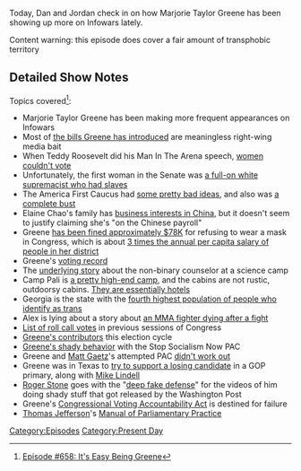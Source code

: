 {{DEFAULTSORT:
    #_EPISODE_0658:It's Pretty Easy Being Greene
}}{{Episode
    | title           = It's Pretty Easy Being Greene
    | caption         = Listen to this episode on [https://knowledgefight.libsyn.com/658-its-pretty-easy-being-greene Libsyn] [https://open.spotify.com/episode/6kJk5szaUxJGjmV2TTSXuM Spotify], Read the [[Transcript/658: It's Pretty Easy Being Greene|Unofficial Transcript]]
    | episodeNumber   = 658
    | length          = 01:44:34
    | airDate         = March 11, 2022
    | episodeType     = [[:Category:Present Day|Present Day]]
    | previousEpisode = [[657: Chatting With Elizabeth Williamson]]
    | nextEpisode     = [[659: July 21-23, 2003]]
}}

{{Stub}}

Today, Dan and Jordan check in on how Marjorie Taylor Greene has been showing up more on Infowars lately.

Content warning: this episode does cover a fair amount of transphobic territory

==Detailed Show Notes==

Topics covered<ref>[https://knowledgefight.com/research/2022/3/10/episode-658-its-easy-being-greene Episode #658: It's Easy Being Greene]</ref>:

*Marjorie Taylor Greene has been making more frequent appearances on Infowars
*Most of [https://www.congress.gov/member/marjorie-greene/G000596?q=%7B%22sponsorship%22%3A%22sponsored%22%7D&r=1 the bills Greene has introduced] are meaningless right-wing media bait
*When Teddy Roosevelt did his Man In The Arena speech, [https://www.archives.gov/milestone-documents/19th-amendment women couldn't vote]
*Unfortunately, the first woman in the Senate was [https://www.washingtonpost.com/history/2022/01/10/rebecca-felton-last-enslaver/ a full-on white supremacist who had slaves]
*The America First Caucus had [https://punchbowl.news/wp-content/uploads/America-First-Caucus-Policy-Platform-FINAL-2.pdf some pretty bad ideas], and also was [https://www.washingtonpost.com/politics/2021/04/16/trump-loyalists-start-america-first-caucus-promote-us-uniquely-anglo-saxon/ a complete bust]
*Elaine Chao's family has [https://www.nytimes.com/2019/06/02/us/politics/elaine-chao-china.html business interests in China], but it doesn't seem to justify claiming she's "on the Chinese payroll"
*Greene [https://www.govtrack.us/congress/members/marjorie_greene/456814 has been fined approximately $78K] for refusing to wear a mask in Congress, which is about [https://censusreporter.org/profiles/50000US1314-congressional-district-14-ga/ 3 times the annual per capita salary of people in her district]
*Greene's [https://projects.propublica.org/represent/members/G000596-marjorie-taylor-greene voting record]
*The [https://www.losangelesblade.com/2022/02/19/non-binary-camp-counselors-enrage-parents-of-los-alamitos-fifth-graders/ underlying story] about the non-binary counselor at a science camp
*Camp Pali is [https://www.paliinstitute.com/best-luxury-science-camp-in-southern-california/ a pretty high-end camp], and the cabins are not rustic, outdoorsy cabins. [https://paliadventures.com/about/accommodations/ They are essentially hotels]
*Georgia is the state with the [https://williamsinstitute.law.ucla.edu/publications/trans-adults-united-states/ fourth highest population of people who identify as trans]
*Alex is lying about a story about [https://www.arabnews.com/node/1923996/sport an MMA fighter dying after a fight]
*[https://www.congress.gov/roll-call-votes List of roll call votes] in previous sessions of Congress
*[https://www.opensecrets.org/members-of-congress/marjorie-taylor-greene/contributors?cid=N00044701&cycle=2022&recs=100&type=I Greene's contributors] this election cycle
*[https://www.propublica.org/article/marjorie-taylor-greene-appeared-in-a-super-pac-ad-asking-for-money-that-might-break-the-rules Greene's shady behavior] with the Stop Socialism Now PAC
*Greene and [[Matt Gaetz]]'s attempted PAC [https://www.salon.com/2021/10/17/matt-gaetz-mtgs-pac-has-blown-through-all-of-its-money-in-last-six-months-report_partner/ didn't work out]
*Greene was in Texas to [https://www.texasmonthly.com/news-politics/marjorie-taylor-greene-houston-collins/ try to support a losing candidate] in a GOP primary, along with [[Mike Lindell]]
*[[Roger Stone]] goes with the "[https://www.washingtonpost.com/investigations/interactive/2022/roger-stone-documentary-capitol-riot-trump-election/ deep fake defense]" for the videos of him doing shady stuff that got released by the Washington Post
*Greene's [https://www.congress.gov/bill/117th-congress/house-resolution/968/text Congressional Voting Accountability Act] is destined for failure
*[[Thomas Jefferson]]'s [https://www.govinfo.gov/content/pkg/HMAN-112/pdf/HMAN-112-jeffersonman.pdf Manual of Parliamentary Practice]

[[Category:Episodes]]
[[Category:Present Day]]
